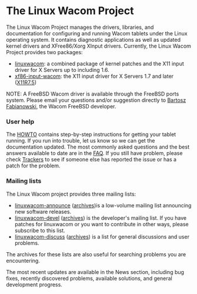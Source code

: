 = The Linux Wacom Project =

The Linux Wacom Project manages the drivers, libraries, and documentation for configuring and running Wacom tablets under the Linux operating system. It contains diagnostic applications as well as updated kernel drivers and XFree86/Xorg XInput drivers. Currently, the Linux Wacom Project provides two packages:

* [[linuxwacom]]: a combined package of kernel patches and the X11 input driver for X Servers up to including 1.6.
* [[xf86-input-wacom]]: the X11 input driver for X Servers 1.7 and later ([http://who-t.blogspot.com/2009/10/x11r75-released-but-what-is-it.html X11R7.5])

{{:Supported Devices}}

NOTE: A FreeBSD Wacom driver is available through the FreeBSD ports system. Please email your questions and/or suggestion directly to [mailto:freebsd@chillt.de?subject=WACOM Bartosz Fabianowski], the Wacom FreeBSD developer.

=== User help ===
The [[HOWTO]] contains step-by-step instructions for getting your tablet running. If you run into trouble, let us know so we can get the documentation updated.
The most commonly asked questions and the best answers available to date are in the [[FAQ]]. If you still have problem, please check [http://sourceforge.net/tracker/?group_id=69596 Trackers] to see if someone else has reported the issue or has a patch for the problem.

=== Mailing lists ===
The Linux Wacom project provides three mailing lists:
* [http://lists.sourceforge.net/mailman/listinfo/linuxwacom-announce linuxwacom-announce] ([http://sourceforge.net/mailarchive/forum.php?forum_name=linuxwacom-announce archives])is a low-volume mailing list announcing new software releases.
* [http://lists.sourceforge.net/mailman/listinfo/linuxwacom-devel linuxwacom-devel] ([http://sourceforge.net/mailarchive/forum.php?forum_name=linuxwacom-devel archives]) is the developer's mailing list. If you have patches for linuxwacom or you want to contribute in other ways, please subscribe to this list.
* [http://lists.sourceforge.net/mailman/listinfo/linuxwacom-discuss linuxwacom-discuss] ([http://sourceforge.net/mailarchive/forum.php?forum_name=linuxwacom-discuss archives]) is a list for general discussions and user problems.

The archives for these lists are also useful for searching problems you are encountering.

The most recent updates are available in the News section, including bug fixes, recently discovered problems, available solutions, and general development progress.